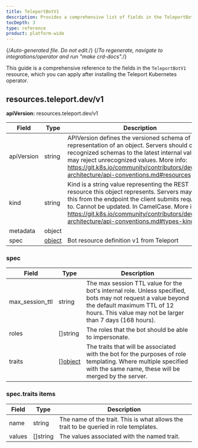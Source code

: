 ```yaml
---
title: TeleportBotV1
description: Provides a comprehensive list of fields in the TeleportBotV1 resource available through the Teleport Kubernetes operator
tocDepth: 3
type: reference
product: platform-wide
---
```


{/*Auto-generated file. Do not edit.*/}
{/*To regenerate, navigate to integrations/operator and run "make crd-docs".*/}

This guide is a comprehensive reference to the fields in the `TeleportBotV1`
resource, which you can apply after installing the Teleport Kubernetes operator.


## resources.teleport.dev/v1

**apiVersion:** resources.teleport.dev/v1

|Field|Type|Description|
|---|---|---|
|apiVersion|string|APIVersion defines the versioned schema of this representation of an object. Servers should convert recognized schemas to the latest internal value, and may reject unrecognized values. More info: https://git.k8s.io/community/contributors/devel/sig-architecture/api-conventions.md#resources|
|kind|string|Kind is a string value representing the REST resource this object represents. Servers may infer this from the endpoint the client submits requests to. Cannot be updated. In CamelCase. More info: https://git.k8s.io/community/contributors/devel/sig-architecture/api-conventions.md#types-kinds|
|metadata|object||
|spec|[object](#spec)|Bot resource definition v1 from Teleport|

### spec

|Field|Type|Description|
|---|---|---|
|max_session_ttl|string|The max session TTL value for the bot's internal role. Unless specified, bots may not request a value beyond the default maximum TTL of 12 hours. This value may not be larger than 7 days (168 hours).|
|roles|[]string|The roles that the bot should be able to impersonate.|
|traits|[][object](#spectraits-items)|The traits that will be associated with the bot for the purposes of role templating.  Where multiple specified with the same name, these will be merged by the server.|

### spec.traits items

|Field|Type|Description|
|---|---|---|
|name|string|The name of the trait. This is what allows the trait to be queried in role templates.|
|values|[]string|The values associated with the named trait.|

